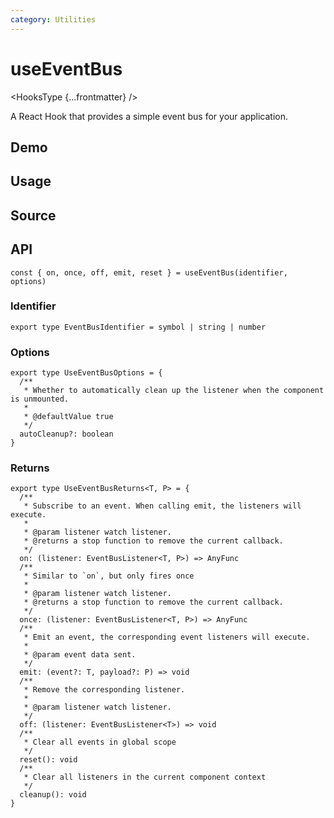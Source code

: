 ```yaml
---
category: Utilities
---
```


# useEventBus


<HooksType {...frontmatter} />

A React Hook that provides a simple event bus for your application.

## Demo


<App />

## Usage



## Source


<Source />

## API

```tsx
const { on, once, off, emit, reset } = useEventBus(identifier, options)
```

### Identifier

```tsx
export type EventBusIdentifier = symbol | string | number
```

### Options

```tsx
export type UseEventBusOptions = {
  /**
   * Whether to automatically clean up the listener when the component is unmounted.
   *
   * @defaultValue true
   */
  autoCleanup?: boolean
}
```

### Returns

```tsx
export type UseEventBusReturns<T, P> = {
  /**
   * Subscribe to an event. When calling emit, the listeners will execute.
   *
   * @param listener watch listener.
   * @returns a stop function to remove the current callback.
   */
  on: (listener: EventBusListener<T, P>) => AnyFunc
  /**
   * Similar to `on`, but only fires once
   *
   * @param listener watch listener.
   * @returns a stop function to remove the current callback.
   */
  once: (listener: EventBusListener<T, P>) => AnyFunc
  /**
   * Emit an event, the corresponding event listeners will execute.
   *
   * @param event data sent.
   */
  emit: (event?: T, payload?: P) => void
  /**
   * Remove the corresponding listener.
   *
   * @param listener watch listener.
   */
  off: (listener: EventBusListener<T>) => void
  /**
   * Clear all events in global scope
   */
  reset(): void
  /**
   * Clear all listeners in the current component context
   */
  cleanup(): void
}
```
